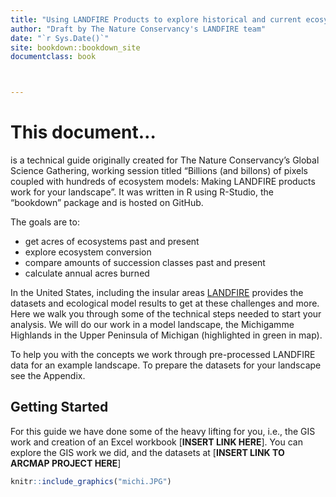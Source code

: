 ```yaml
--- 
title: "Using LANDFIRE Products to explore historical and current ecosystems"
author: "Draft by The Nature Conservancy's LANDFIRE team"
date: "`r Sys.Date()`"
site: bookdown::bookdown_site
documentclass: book



---
```


# This document...

is a technical guide originally created for The Nature Conservancy's Global Science Gathering, working session titled "Billions (and billons) of pixels coupled with hundreds of ecosystem models: Making LANDFIRE products work for your landscape".  It was written in R using R-Studio, the "bookdown" package and is hosted on GitHub.

The goals are to:

* get acres of ecosystems past and present
* explore ecosystem conversion
* compare amounts of succession classes past and present
* calculate annual acres burned

In the United States, including the insular areas [LANDFIRE](www.landfire.gov) provides the datasets and ecological model results to get at these challenges and more.  Here we walk you through some of the technical steps needed to start your analysis.  We will do our work in a model landscape, the Michigamme Highlands in the Upper Peninsula of Michigan (highlighted in green in map).

To help you with the concepts we work through pre-processed LANDFIRE data for an example landscape.  To prepare the datasets for your landscape see the Appendix.

## Getting Started
For this guide we have done some of the heavy lifting for you, i.e., the GIS work and creation of an Excel workbook [**INSERT LINK HERE**].  You can explore the GIS work we did, and the datasets at [**INSERT LINK TO ARCMAP PROJECT HERE**]


```r
knitr::include_graphics("michi.JPG")

```









